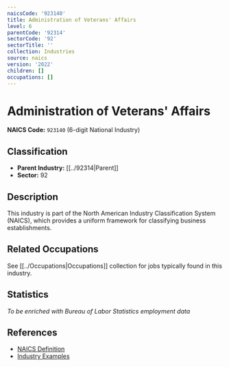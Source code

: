 ```yaml
---
naicsCode: '923140'
title: Administration of Veterans' Affairs
level: 6
parentCode: '92314'
sectorCode: '92'
sectorTitle: ''
collection: Industries
source: naics
version: '2022'
children: []
occupations: []
---
```

# Administration of Veterans' Affairs

**NAICS Code:** `923140` (6-digit National Industry)

## Classification

- **Parent Industry:** [[../92314|Parent]]
- **Sector:** 92

## Description

This industry is part of the North American Industry Classification System (NAICS), which provides a uniform framework for classifying business establishments.

## Related Occupations

See [[../Occupations|Occupations]] collection for jobs typically found in this industry.

## Statistics

*To be enriched with Bureau of Labor Statistics employment data*

## References

- [NAICS Definition](https://www.census.gov/naics/)
- [Industry Examples](https://www.census.gov/naics/2022NAICS/)

